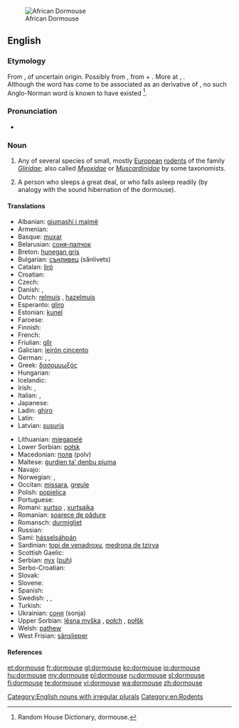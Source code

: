 [[File:Graphiurus_spec_-murinus-1.jpg|thumb|African Dormouse]]
==English==
{{wikipedia}}

===Etymology===
From {{etyl|enm}} {{term|dormous|lang=enm}}, of uncertain origin. Possibly from {{term||dor-|lang=enm}}, from {{etyl|non}} {{term|dár||benumbed|lang=non}} + {{term|mous||mouse|lang=enm}}. More at {{l|en|doze}}, {{l|en|mouse}}. <br>Although the word has come to be associated as an {{etyl|xno|-}} derivative of  {{etyl|fro|-}} {{term|dormir||to sleep|lang=fro}}, no such Anglo-Norman word is known to have existed <ref>Random House Dictionary, dormouse.</ref>.

===Pronunciation===
* {{IPA|/ˈdɔːmaʊs/}}

===Noun===
{{en-noun|dormice}}

# Any of several species of small, mostly [[European]] [[rodent]]s of the family ''[[Gliridae]]''; also called ''[[Myoxidae]]'' or ''[[Muscardinidae]]'' by some taxonomists.
# {{figuratively}} A person who sleeps a great deal, or who falls asleep readily (by analogy with the sound hibernation of the dormouse).

====Translations====
{{trans-top|rodent}}
* Albanian: [[gjumashi i majmë]]
* Armenian: {{t-|hy|քնամուկ|tr=k’namuk}}
* Basque: [[muxar]]
* Belarusian: [[соня-палчок]]
* Breton: [[hunegan gris]]
* Bulgarian: [[сънливец]] (sănlivets)
* Catalan: [[liró]]
* Croatian: {{t-|hr|puh}}
* Czech: {{t+|cs|plch}}
* Danish: {{t-|da|syvsover}}, {{t-|da|hasselmus}}
* Dutch: [[relmuis]] {{f}}, [[hazelmuis]] {{f}}
* Esperanto: [[gliro]]
* Estonian: [[kunel]]
* Faroese: {{t-|fo|heslimús}}
* Finnish: {{t+|fi|unikeko}}
* French: {{t+|fr|loir|m}}
* Friulian: [[glîr]]
* Galician: [[leirón cincento]]
* German: {{t+|de|Bilch|m}}, {{t+|de|Schläfer|m}}, {{t+|de|Schlafmaus|f}}
* Greek: [[δασομυωξός]] {{m}}
* Hungarian: {{t+|hu|pele}}
* Icelandic: {{t-|is|heslimús}}
* Irish: {{t-|ga|luch chodlamáin|f}}, {{t-|ga|dallóg fhéir|f}}
* Italian: {{t+|it|ghiro|m}}, {{t+|it|moscardino|m}}
* Japanese: {{t-|ja|ヤマネ|tr=yamane}}
* Ladin: [[ghiro]]
* Latin: {{t-|la|glis|m}}
* Latvian: [[susuris]]
{{trans-mid}}
* Lithuanian: [[miegapelė]]
* Lower Sorbian: [[połsk]]
* Macedonian: [[полв]] (polv)
* Maltese: [[ġurdien ta’ denbu pjuma]]
* Navajo: {{tø|nv|yéigo ałhoshii}}
* Norwegian: {{t-|no|syvsover}}, {{t-|no|sovemus}}
* Occitan: [[missara]], [[greule]]
* Polish: [[popielica]] {{f}}
* Portuguese: {{t+|pt|arganaz|m}}
* Romani: [[xurtso]] {{m}}, [[xurtsaika]] {{f}}
* Romanian: [[șoarece de pădure]]
* Romansch: [[durmigliet]]
* Russian: {{t+|ru|соня|f|tr=sónja}}
* Sami: [[hásselsáhpán]]
* Sardinian: [[topi de venadroxu]], [[medrona de tzirva]]
* Scottish Gaelic: {{t-|gd|dallag|f|xs=Scottish Gaelic}}
* Serbian: [[пух]] ([[puh]])
* Serbo-Croatian: {{t-|sh|puh|m|xs=Serbo-Croatian}}
* Slovak: {{t-|sk|plch}}
* Slovene: {{t+|sl|polh|m}}
* Spanish: {{t+|es|lirón|m}}
* Swedish: {{t+|sv|sjusovare}}, {{t-|sv|sovmöss}}, {{t+|sv|hasselmus}}
* Turkish: {{t+|tr|kakırca}}
* Ukrainian: [[соня]] (sonja) {{f}}
* Upper Sorbian: [[lěsna myška]] {{f}}, [[połch]] {{m}}, [[połšk]] {{m}}
* Welsh: [[pathew]]
* West Frisian: [[sânslieper]]
{{trans-bottom}}

====References====
<references/>

[[Category:English nouns with irregular plurals]]
[[Category:en:Rodents]]

[[et:dormouse]]
[[fr:dormouse]]
[[gl:dormouse]]
[[ko:dormouse]]
[[io:dormouse]]
[[hu:dormouse]]
[[my:dormouse]]
[[pl:dormouse]]
[[ru:dormouse]]
[[sl:dormouse]]
[[fi:dormouse]]
[[te:dormouse]]
[[vi:dormouse]]
[[wa:dormouse]]
[[zh:dormouse]]
